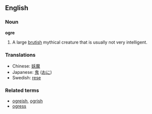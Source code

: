 ==English==
===Noun===
'''ogre'''

#A large [[brutish]] mythical creature that is usually not very intelligent.

=== Translations ===
*Chinese: [[妖魔]]
*Japanese: [[鬼]] ([[おに]])
*Swedish: [[rese]]

===Related terms===
*[[ogreish]], [[ogrish]]
*[[ogress]]